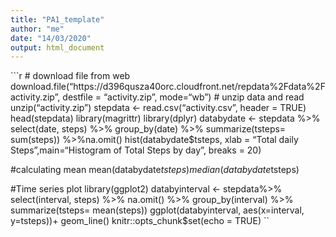 ```yaml
---
title: "PA1_template"
author: "me"
date: "14/03/2020"
output: html_document
---
```


```r
# download file from web
download.file("https://d396qusza40orc.cloudfront.net/repdata%2Fdata%2Factivity.zip", destfile = "activity.zip", mode="wb")
# unzip data and read 
unzip("activity.zip")
stepdata <- read.csv("activity.csv", header = TRUE)
head(stepdata)
library(magrittr)
library(dplyr)
databydate <- stepdata %>% select(date, steps) %>% group_by(date) %>% summarize(tsteps= sum(steps)) %>%na.omit()
hist(databydate$tsteps, xlab = "Total daily Steps",main="Histogram of Total Steps by day", breaks = 20)

#calculating mean
mean(databydate$tsteps)
median(databydate$tsteps)

#Time series plot
library(ggplot2)
databyinterval <- stepdata%>% select(interval, steps) %>% na.omit() %>% group_by(interval) %>% summarize(tsteps= mean(steps)) 
ggplot(databyinterval, aes(x=interval, y=tsteps))+ geom_line()
knitr::opts_chunk$set(echo = TRUE)
``